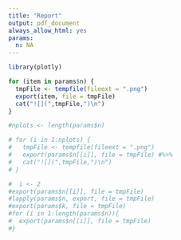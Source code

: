 ```yaml
---
title: "Report"
output: pdf_document
always_allow_html: yes
params:
  n: NA
---
```


```r
library(plotly)

for (item in params$n) {
  tmpFile <- tempfile(fileext = ".png")
  export(item, file = tmpFile)
  cat("![](",tmpFile,")\n")
}

#nplots <- length(params$n)

# for (i in 1:nplots) {
#   tmpFile <- tempfile(fileext = ".png")
#   export(params$n[[i]], file = tmpFile) #%>%
#   cat("![](",tmpFile,")\n")
# }

#  i <- 2
#export(params$n[[i]], file = tmpFile)
#lapply(params$n, export, file = tmpFile)
#export(params$k, file = tmpFile)
#for (i in 1:length(params$n)){
#  export(params$n[[i]], file = tmpFile)
#}
```
